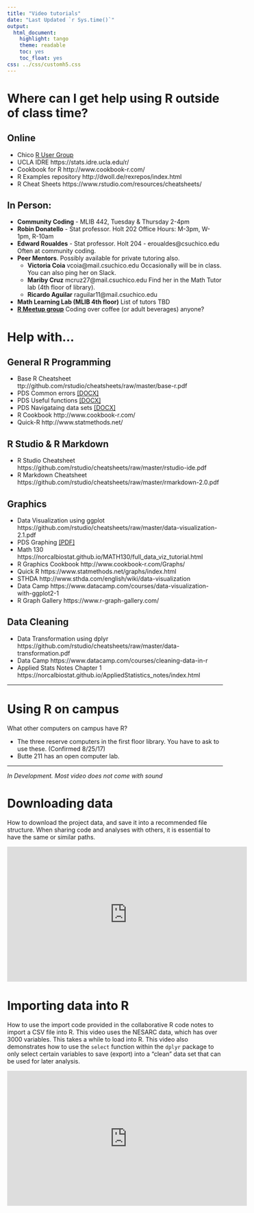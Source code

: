 ```yaml
---
title: "Video tutorials"
date: "Last Updated `r Sys.time()`"
output:
  html_document:
    highlight: tango
    theme: readable
    toc: yes
    toc_float: yes
css: ../css/customh5.css
---
```


# Where can I get help using R outside of class time? 

## Online
* Chico [R User Group](https://groups.google.com/forum/#!forum/chico-rug)
* UCLA IDRE https://stats.idre.ucla.edu/r/ 
* Cookbook for R http://www.cookbook-r.com/
* R Examples repository http://dwoll.de/rexrepos/index.html 
* R Cheat Sheets https://www.rstudio.com/resources/cheatsheets/

## In Person: 
* **Community Coding** - MLIB 442, Tuesday & Thursday 2-4pm
* **Robin Donatello** - Stat professor. Holt 202 Office Hours: M-3pm, W-1pm, R-10am
* **Edward Roualdes** - Stat professor. Holt 204 - eroualdes@csuchico.edu Often at community coding. 
* **Peer Mentors**. Possibly available for private tutoring also. 
    - **Victoria Coia** vcoia@mail.csuchico.edu Occasionally will be in class. You can also ping her on Slack.
    - **Mariby Cruz** mcruz27@mail.csuchico.edu Find her in the Math Tutor lab (4th floor of library). 
    - **Ricardo Aguilar** raguilar11@mail.csuchico.edu 
* **Math Learning Lab (MLIB 4th floor)** List of tutors TBD
* **[R Meetup group](https://www.meetup.com/Chico-R-Users-Group)** Coding over coffee (or adult beverages) anyone? 

# Help with...

## General R Programming
* Base R Cheatsheet ttp://github.com/rstudio/cheatsheets/raw/master/base-r.pdf
* PDS Common errors [[DOCX]](R_Resources/Common Errors in R.docx)
* PDS Useful functions [[DOCX]](R_Resources/Useful functions in R.docx)
* PDS Navigataing data sets [[DOCX]](R_Resources/Navigating datasets in R.docx)
* R Cookbook http://www.cookbook-r.com/
* Quick-R http://www.statmethods.net/



## R Studio & R Markdown
* R Studio Cheatsheet https://github.com/rstudio/cheatsheets/raw/master/rstudio-ide.pdf
* R Markdown Cheatsheet https://github.com/rstudio/cheatsheets/raw/master/rmarkdown-2.0.pdf


## Graphics
* Data Visualization using ggplot https://github.com/rstudio/cheatsheets/raw/master/data-visualization-2.1.pdf
* PDS Graphing [[PDF]](R_Resources/QC201_Rgraphing.pdf)
* Math 130 https://norcalbiostat.github.io/MATH130/full_data_viz_tutorial.html 
* R Graphics Cookbook http://www.cookbook-r.com/Graphs/
* Quick R https://www.statmethods.net/graphs/index.html
* STHDA http://www.sthda.com/english/wiki/data-visualization
* Data Camp  https://www.datacamp.com/courses/data-visualization-with-ggplot2-1 
* R Graph Gallery https://www.r-graph-gallery.com/ 

## Data Cleaning
* Data Transformation using dplyr https://github.com/rstudio/cheatsheets/raw/master/data-transformation.pdf
* Data Camp https://www.datacamp.com/courses/cleaning-data-in-r 
* Applied Stats Notes Chapter 1 https://norcalbiostat.github.io/AppliedStatistics_notes/index.html 




----

# Using R on campus

What other computers on campus have R? 

* The three reserve computers in the first floor library. You have to ask to use these. (Confirmed 8/25/17)
* Butte 211 has an open computer lab. 

----

_In Development. Most video does not come with sound_

# Downloading data
How to download the project data, and save it into a recommended file structure. When sharing code and analyses with others, it is essential to have the same or similar paths. 

<iframe width="560" height="315" src="https://www.youtube.com/embed/j0hk9itcMgU" frameborder="0" allow="autoplay; encrypted-media" allowfullscreen></iframe>


# Importing data into R
How to use the import code provided in the collaborative R code notes to import a CSV file into R. This video uses the NESARC data, which has over 3000 variables. This takes a while to load into R. This video also demonstrates how to use the `select` function within the `dplyr` package to only select certain variables to save (export) into a "clean" data set that can be used for later analysis. 

<iframe width="560" height="315" src="https://www.youtube.com/embed/Ywa31gX240k" frameborder="0" allow="autoplay; encrypted-media" allowfullscreen></iframe>









    